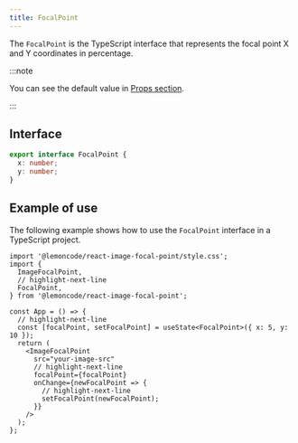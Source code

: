 ```yaml
---
title: FocalPoint
---
```


The `FocalPoint` is the TypeScript interface that represents the focal point X and Y coordinates in percentage.

:::note

You can see the default value in [Props section](image-focal-point/#props).

:::

## Interface

```typescript
export interface FocalPoint {
  x: number;
  y: number;
}
```

## Example of use

The following example shows how to use the `FocalPoint` interface in a TypeScript project.

```tsx showLineNumbers
import '@lemoncode/react-image-focal-point/style.css';
import {
  ImageFocalPoint,
  // highlight-next-line
  FocalPoint,
} from '@lemoncode/react-image-focal-point';

const App = () => {
  // highlight-next-line
  const [focalPoint, setFocalPoint] = useState<FocalPoint>({ x: 5, y: 10 });
  return (
    <ImageFocalPoint
      src="your-image-src"
      // highlight-next-line
      focalPoint={focalPoint}
      onChange={newFocalPoint => {
        // highlight-next-line
        setFocalPoint(newFocalPoint);
      }}
    />
  );
};
```
